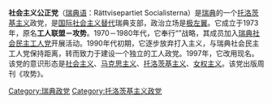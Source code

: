 '''社会主义公正党'''（[[瑞典语|瑞典语]]：Rättvisepartiet Socialisterna）是[[瑞典|瑞典]]的一个[[托洛茨基主义|托洛茨基主义]]政党，是[[国际社会主义替代|国际社会主义替代]]瑞典支部，政治立场是[[极左翼|极左翼]]。它成立于1973年，原名'''工人联盟－攻势'''。1970－1980年代，它奉行“{{link-en|打入主义|Entryism}}”战略，其成员加入[[瑞典社会民主工人党|瑞典社会民主工人党]]开展活动。1990年代初期，它逐步放弃打入主义，与瑞典社会民主工人党保持距离，转而致力于建设一个独立的工人政党。1997年，它改用现名。该党的意识形态是[[社会主义|社会主义]]、[[马克思主义|马克思主义]]、[[托洛茨基主义|托洛茨基主义]]、[[女权主义|女权主义]]。该党出版周刊《攻势》。

[[Category:瑞典政党|Category:瑞典政党]]
[[Category:托洛茨基主义政党|Category:托洛茨基主义政党]]